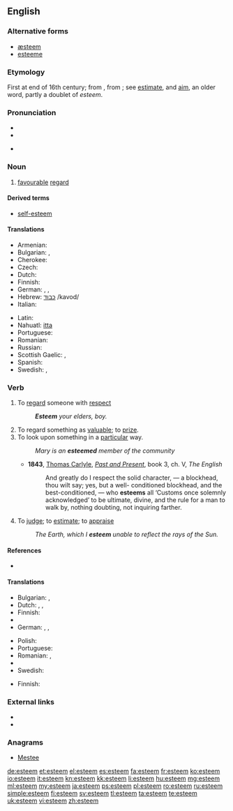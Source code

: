 ==English==

===Alternative forms===
* [[æsteem]] {{qualifier|archaic}}
* [[esteeme]] {{qualifier|obsolete}}

===Etymology===
First at end of 16th century; from {{etyl|frm}} {{term|estimer}}, from {{etyl|la}} {{term|aestimare||to value, rate, weigh, estimate}}; see [[estimate]], and [[aim]], an older word, partly a doublet of ''esteem''.

===Pronunciation===
* {{IPA|[ɛsˈtiːm]}}
* {{audio|en-us-esteem.ogg|Audio (US)}}

* {{rhymes|iːm}}

===Noun===
{{en-noun|-}}

# [[favourable]] [[regard]]

====Derived terms====
* [[self-esteem]]

====Translations====
{{trans-top|favourable regard}}
* Armenian: {{t-|hy|հարգանք|tr=hargank’}}
* Bulgarian: {{t+|bg|уважение|n|sc=Cyrl}}, {{t+|bg|почит|f|sc=Cyrl}}
* Cherokee: {{t-|chr|ᎦᎸᏉᏗ|tr=galvquodi|sc=Cher}}
* Czech: {{t-|cs|úcta|f}}
* Dutch: {{t+|nl|achting|f}}
* Finnish: {{t|fi|kunnioitus}}
* German: {{t+|de|Achtung|f}},  {{t+|de|Ansehen|n}}, {{t-|de|Wertschätzung|f}}
* Hebrew: [[כבוד]] /kavod/
* Italian: {{t+|it|stima|f}}
{{trans-mid}}
* Latin: {{t-|la|diligere}}
* Nahuatl: [[itta]]
* Portuguese: {{t+|pt|estima}}
* Romanian: {{t+|ro|stimă|f}}
* Russian: {{t+|ru|уважение|tr=uvazhenie}}
* Scottish Gaelic: {{t-|gd|onair|f}},  {{t-|gd|urram|m}}
* Spanish: {{t+|es|estima}}
* Swedish: {{t+|sv|vördnad|c}}, {{t+|sv|aktning|c}}
{{trans-bottom}}

===Verb===
{{en-verb}}

# To [[regard]] someone with [[respect]]
#: '''''Esteem''' your elders, boy.''
# To regard something as [[valuable]]; to [[prize]].
# To look upon something in a [[particular]] way.
#: ''Mary is an '''esteemed''' member of the community''
#* '''1843''', [[w:Thomas_Carlyle|Thomas Carlyle]], ''[[:w:Past and Present (book)|Past and Present]]'', book 3, ch. V, ''The English''
#*: And greatly do I respect the solid character, — a blockhead, thou wilt say;  yes, but a well- conditioned blockhead, and the best-conditioned, — who '''esteems''' all ‘Customs once solemnly acknowledged’ to be ultimate, divine, and the rule for a man to walk by, nothing doubting, not inquiring farther.
# {{obsolete}} To [[judge]]; to [[estimate]]; to [[appraise]]
#: ''The Earth, which I '''esteem''' unable to reflect the rays of the Sun.''

====References====
* {{R:OED2}}

====Translations====
{{trans-top|to regard with respect}}
* Bulgarian: {{t+|bg|уважавам}}, {{t+|bg|почитам}}
* Dutch: {{t+|nl|achten}}, {{t+|nl|waarderen}}, {{t+|nl|prijzen}}
* Finnish: {{t|fi|kunnioittaa}}
* {{trreq|French}}
* German: {{t+|de|schätzen}}, {{t+|de|ansehen}}, {{t+|de|achten}}
{{trans-mid}}
* Polish: {{t+|pl|szanować}}
* Portuguese: {{t+|pt|estimar}}
* Romanian: {{t+|ro|stima}}, {{t+|ro|aprecia}}
* {{trreq|Russian}}
* Swedish: {{t-|sv|vörda}}
{{trans-bottom}}

{{trans-top|to regard as valuable}}
* Finnish: {{t|fi|arvostaa}}
{{trans-mid}}
{{trans-bottom}}

===External links===
* {{R:Webster 1913}}
* {{R:Century 1911}}

===Anagrams===
* [[Mestee#English|Mestee]]

[[de:esteem]]
[[et:esteem]]
[[el:esteem]]
[[es:esteem]]
[[fa:esteem]]
[[fr:esteem]]
[[ko:esteem]]
[[io:esteem]]
[[it:esteem]]
[[kn:esteem]]
[[kk:esteem]]
[[li:esteem]]
[[hu:esteem]]
[[mg:esteem]]
[[ml:esteem]]
[[my:esteem]]
[[ja:esteem]]
[[ps:esteem]]
[[pl:esteem]]
[[ro:esteem]]
[[ru:esteem]]
[[simple:esteem]]
[[fi:esteem]]
[[sv:esteem]]
[[tl:esteem]]
[[ta:esteem]]
[[te:esteem]]
[[uk:esteem]]
[[vi:esteem]]
[[zh:esteem]]